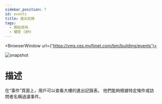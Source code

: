 ---
sidebar_position: 7
id: events
title: 進出紀錄
tags:
  - 開始使用
  - 樓管 (BM)
---


<BrowserWindow url={'https://vms.ces.myfiinet.com/bm/building/events'}>

![snapshot](../../assets/bm/bm-events-zh-hant.png)

</BrowserWindow>

# 描述

在“事件”頁面上，用戶可以查看大樓的進出記錄表。 他們能夠根據特定條件或訪問者名稱過濾事件。
